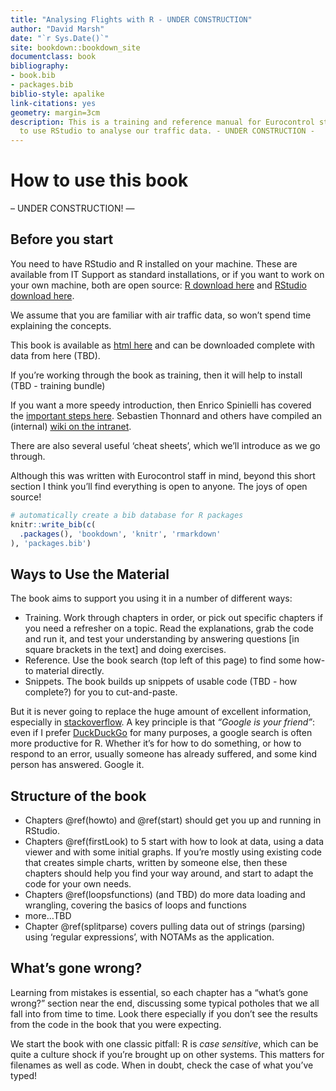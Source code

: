 ```yaml
--- 
title: "Analysing Flights with R - UNDER CONSTRUCTION"
author: "David Marsh"
date: "`r Sys.Date()`"
site: bookdown::bookdown_site
documentclass: book
bibliography:
- book.bib
- packages.bib
biblio-style: apalike
link-citations: yes
geometry: margin=3cm
description: This is a training and reference manual for Eurocontrol staff, on how
  to use RStudio to analyse our traffic data. - UNDER CONSTRUCTION -
---
```


# How to use this book {#howto}
-- UNDER CONSTRUCTION! ---

## Before you start

You need to have RStudio and R installed on your machine. These are available from IT Support as standard installations, or if you want to work on your own machine, both are open source: [R download here](https://cran.r-project.org) and [RStudio download here](https://rstudio.com/products/rstudio/download/).

We assume that you are familiar with air traffic data, so won't spend time explaining the concepts.

This book is available as [html here](https://david6marsh.github.io/flights_in_R/) and can be downloaded complete with data from here (TBD).

If you're working through the book as training, then it will help to install (TBD - training bundle)

If you want a more speedy introduction, then Enrico Spinielli has covered the [important steps here](https://github.com/euctrl-pru/portal/wiki/Intro-to-everything). Sebastien Thonnard and others have compiled an (internal) [wiki on the intranet](https://ost.eurocontrol.int/sites/STATFO/WikiPages/R_documentation.aspx).

There are also several useful 'cheat sheets', which we'll introduce as we go through.

Although this was written with Eurocontrol staff in mind, beyond this short section I think you'll find everything is open to anyone. The joys of open source! 

```r
# automatically create a bib database for R packages
knitr::write_bib(c(
  .packages(), 'bookdown', 'knitr', 'rmarkdown'
), 'packages.bib')
```


## Ways to Use the Material

The book aims to support you using it in a number of different ways:

* Training. Work through chapters in order, or pick out specific chapters if you need a refresher on a topic. Read the explanations, grab the code and run it, and test your understanding by answering questions [in square brackets in the text] and doing exercises.
* Reference. Use the book search (top left of this page) to find some how-to material directly.
* Snippets. The book builds up snippets of usable code (TBD - how complete?) for you to cut-and-paste.

But it is never going to replace the huge amount of excellent information, especially in [stackoverflow](https://stackoverflow.com/). A key principle is that _"Google is your friend"_: even if I prefer [DuckDuckGo](https://www.duckduckgo.com) for many purposes, a google search is often more productive for R. Whether it's for how to do something, or how to respond to an error, usually someone has already suffered, and some kind person has answered. Google it.

## Structure of the book

* Chapters \@ref(howto) and \@ref(start) should get you up and running in RStudio.
* Chapters \@ref(firstLook) to 5 start with how to look at data, using a data viewer and with some initial graphs. If you're mostly using existing code that creates simple charts, written by someone else, then these chapters should help you find your way around, and start to adapt the code for your own needs.
* Chapters \@ref(loopsfunctions) (and TBD) do more data loading and wrangling, covering the basics of loops and functions
* more...TBD
* Chapter \@ref(splitparse) covers pulling data out of strings (parsing) using 'regular expressions', with NOTAMs as the application.

## What's gone wrong?

Learning from mistakes is essential, so each chapter has a "what's gone wrong?" section near the end, discussing some typical potholes that we all fall into from time to time. Look there especially if you don't see the results from the code in the book that you were expecting.

We start the book with one classic pitfall: R is *case sensitive*, which can be quite a culture shock if you're brought up on other systems. This matters for filenames as well as code. When in doubt, check the case of what you've typed!


